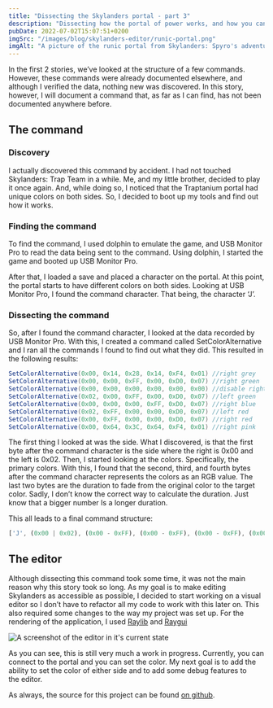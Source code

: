 ```yaml
---
title: "Dissecting the Skylanders portal - part 3"
description: "Dissecting how the portal of power works, and how you can play with it too."
pubDate: 2022-07-02T15:07:51+0200
imgSrc: "/images/blog/skylanders-editor/runic-portal.png"
imgAlt: "A picture of the runic portal from Skylanders: Spyro's adventure"
---
```


In the first 2 stories, we’ve looked at the structure of a few commands. However, these commands were already documented elsewhere, and although I verified the data, nothing new was discovered. In this story, however, I will document a command that, as far as I can find, has not been documented anywhere before.

## The command

### Discovery
I actually discovered this command by accident. I had not touched Skylanders: Trap Team in a while. Me, and my little brother, decided to play it once again. And, while doing so, I noticed that the Traptanium portal had unique colors on both sides. So, I decided to boot up my tools and find out how it works.

### Finding the command
To find the command, I used dolphin to emulate the game, and USB Monitor Pro to read the data being sent to the command. Using dolphin, I started the game and booted up USB Monitor Pro.

After that, I loaded a save and placed a character on the portal. At this point, the portal starts to have different colors on both sides. Looking at USB Monitor Pro, I found the command character. That being, the character ‘J’.

### Dissecting the command
So, after I found the command character, I looked at the data recorded by USB Monitor Pro. With this, I created a command called SetColorAlternative and I ran all the commands I found to find out what they did. This resulted in the following results:

```csharp
SetColorAlternative(0x00, 0x14, 0x28, 0x14, 0xF4, 0x01) //right grey
SetColorAlternative(0x00, 0x00, 0xFF, 0x00, 0xD0, 0x07) //right green
SetColorAlternative(0x00, 0x00, 0x00, 0x00, 0x00, 0x00) //disable right side
SetColorAlternative(0x02, 0x00, 0xFF, 0x00, 0xD0, 0x07) //left green
SetColorAlternative(0x00, 0x00, 0x00, 0xFF, 0xD0, 0x07) //right blue
SetColorAlternative(0x02, 0xFF, 0x00, 0x00, 0xD0, 0x07) //left red
SetColorAlternative(0x00, 0xFF, 0x00, 0x00, 0xD0, 0x07) //right red
SetColorAlternative(0x00, 0x64, 0x3C, 0x64, 0xF4, 0x01) //right pink
```

The first thing I looked at was the side. What I discovered, is that the first byte after the command character is the side where the right is 0x00 and the left is 0x02. Then, I started looking at the colors. Specifically, the primary colors. With this, I found that the second, third, and fourth bytes after the command character represents the colors as an RGB value. The last two bytes are the duration to fade from the original color to the target color. Sadly, I don’t know the correct way to calculate the duration. Just know that a bigger number Is a longer duration.

This all leads to a final command structure:

```js
['J', (0x00 | 0x02), (0x00 - 0xFF), (0x00 - 0xFF), (0x00 - 0xFF), (0x00 - 0xFF), (0x00 - 0xFF)]
```

## The editor
Although dissecting this command took some time, it was not the main reason why this story took so long. As my goal is to make editing Skylanders as accessible as possible, I decided to start working on a visual editor so I don’t have to refactor all my code to work with this later on. This also required some changes to the way my project was set up. For the rendering of the application, I used [Raylib](https://github.com/raysan5/raylib) and [Raygui](https://github.com/raysan5/raygui)

<Image src="/images/blog/skylanders-editor/editor-raylib.png" width={720} height={540} format="avif" alt="A screenshot of the editor in it's current state" />

As you can see, this is still very much a work in progress. Currently, you can connect to the portal and you can set the color. My next goal is to add the ability to set the color of either side and to add some debug features to the editor.

As always, the source for this project can be found [on github](https://github.com/mandar1jn/SkylandersEditor).